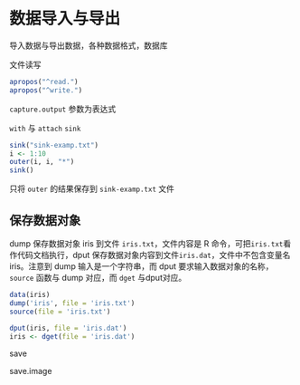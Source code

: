 # 数据导入与导出 {#rio}

导入数据与导出数据，各种数据格式，数据库

文件读写

```r
apropos("^read.")
apropos("^write.")
```

`capture.output` 参数为表达式

`with` 与 `attach`
`sink`


```r
sink("sink-examp.txt")
i <- 1:10
outer(i, i, "*")
sink()
```

只将 `outer` 的结果保存到 `sink-examp.txt` 文件

## 保存数据对象 {#dump-dput}

dump 保存数据对象 iris 到文件 `iris.txt`，文件内容是 R 命令，可把`iris.txt`看作代码文档执行，dput 保存数据对象内容到文件`iris.dat`，文件中不包含变量名 iris。注意到 dump 输入是一个字符串，而 dput 要求输入数据对象的名称，`source` 函数与 dump 对应，而 `dget` 与dput对应。 

```r
data(iris)
dump('iris', file = 'iris.txt') 
source(file = 'iris.txt')

dput(iris, file = 'iris.dat')
iris <- dget(file = 'iris.dat')
```

save 

save.image
